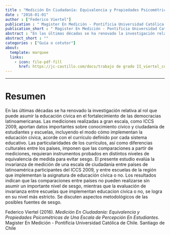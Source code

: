```yaml
---
title : "Medición En Ciudadanía: Equivalencia y Propiedades Psicométricas de Una Escala de Percepción En Estudiantes"
date : "2016-01-01"
author : ["Federico Viertel"]
publication : " Magister En Medición - Pontificia Universidad Católica de Chile. Santiago de Chile"
publication_short : " Magister En Medición - Pontificia Universidad Católica de Chile. Santiago de Chile"
abstract : "En las últimas décadas se ha renovado la investigación relativa al rol que puede asumir la educación cívica en el fortalecimiento de las democracias latinoamericanas. Las mediciones realizadas a gran escala, como ICCS 2009, aportan datos importantes sobre conocimiento cívico y ciudadanía de estudiantes y escuelas, incluyendo el modo cómo implementan la educación cívica, acorde con el currículo definido por cada sistema educativo. Las particularidades de los currículos, así como diferencias culturales entre los países, imponen que las comparaciones a partir de mediciones, requieran instrumentos probados en distintos niveles de equivalencia de medida para evitar sesgo. El presente estudio evalúa la invarianza de medición de una escala de ciudadanía entre países de latinoamérica participantes del ICCS 2009, y entre escuelas de la región que implementan la asignatura de educación cívica o no. Los resultados indican que las comparaciones entre países no pueden realizarse sin asumir un importante nivel de sesgo, mientras que la evaluación de invarianza entre escuelas que implementan educacion civica o no, se logra en su nivel más estricto. Se discuten aspectos metodológicos de las posibles fuentes de sesgo."
abstract_short : ""
categories : ["Guía o cotutor"]
about:
  template: marquee
  links:
    - icon: file-pdf-fill
      href: https://jc-castillo.com/docs/trabajo de grado II_viertel_corregido.pdf
---
```

---

# Resumen
En las últimas décadas se ha renovado la investigación relativa al rol que puede asumir
la educación cívica en el fortalecimiento de las democracias latinoamericanas. Las
mediciones realizadas a gran escala, como ICCS 2009, aportan datos importantes sobre
conocimiento cívico y ciudadanía de estudiantes y escuelas, incluyendo el modo cómo
implementan la educación cívica, acorde con el currículo definido por cada sistema
educativo. Las particularidades de los currículos, así como diferencias culturales entre
los países, imponen que las comparaciones a partir de mediciones, requieran
instrumentos probados en distintos niveles de equivalencia de medida para evitar sesgo.
El presente estudio evalúa la invarianza de medición de una escala de ciudadanía entre
países de latinoamérica participantes del ICCS 2009, y entre escuelas de la región que
implementan la asignatura de educación cívica o no. Los resultados indican que las
comparaciones entre países no pueden realizarse sin asumir un importante nivel de
sesgo, mientras que la evaluación de invarianza entre escuelas que implementan
educacion civica o no, se logra en su nivel más estricto. Se discuten aspectos
metodológicos de las posibles fuentes de sesgo.


::: {.callout-note title="How to cite this work"}

Federico Viertel (2016). *Medición En Ciudadanía: Equivalencia y Propiedades Psicométricas de Una Escala de Percepción En Estudiantes*.  Magister En Medición - Pontificia Universidad Católica de Chile. Santiago de Chile

:::

